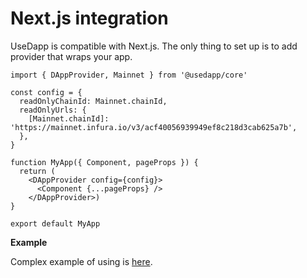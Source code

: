 # Next.js integration

UseDapp is compatible with Next.js.
The only thing to set up is to add provider that wraps your app.

```tsx
import { DAppProvider, Mainnet } from '@usedapp/core'

const config = {
  readOnlyChainId: Mainnet.chainId,
  readOnlyUrls: {
    [Mainnet.chainId]: 'https://mainnet.infura.io/v3/acf40056939949ef8c218d3cab625a7b',
  },
}

function MyApp({ Component, pageProps }) {
  return (
    <DAppProvider config={config}>
      <Component {...pageProps} />
    </DAppProvider>)
}

export default MyApp
```

**Example**

Complex example of using is [here](https://github.com/ChangoMan/nextjs-ethereum-starter/tree/f1911719b1cd90b4959e1777307decc0ce12c7db).
